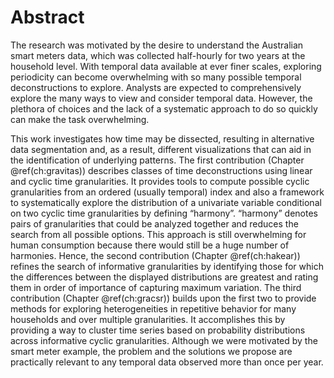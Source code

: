 # Abstract {- #ch:abstract}

The research was motivated by the desire to understand the Australian smart meters data, which was collected half-hourly for two years at the household level. With temporal data available at ever finer scales, exploring periodicity can become overwhelming with so many possible temporal deconstructions to explore. Analysts are expected to comprehensively explore the many ways to view and consider temporal data. However, the plethora of choices and the lack of a systematic approach to do so quickly can make the task overwhelming.


<!-- exploration may be required to be carried out across both finer and coarser scales to draw useful inferences about the underlying process. It is important to be able to navigate through all the temporal deconstructions that accommodate for periodicities to have multiple perspectives of the observed data. This idea aligns with the notion of EDA (Tukey 1977) which emphasizes the use of multiple perspectives on data to help formulate hypotheses before proceeding to hypothesis testing. Slicing and dicing the data in all possible temporal scales as suggested by EDA can be a daunting task as it leads to a -->
<!-- myriad of possibilities. -->


<!-- Analysts are expected to comprehensively explore the many ways to view and consider temporal data. However, the plethora of choices and the lack of a systematic approach to do so quickly can make the task overwhelming -->


<!-- exploring periodicity can become overwhelming with so many possible temporal deconstructions to explore. Analysts are expected to comprehensively explore the many ways to view and consider temporal data. However, the plethora of choices and the lack of a systematic approach to do so quickly can make the task overwhelming. -->

<!-- <WHY> <WHAT> <HOW> -->

This work investigates how time may be dissected, resulting in alternative data segmentation and, as a result, different visualizations that can aid in the identification of underlying patterns. The first contribution (Chapter \@ref(ch:gravitas)) describes classes of time deconstructions using linear and cyclic time granularities. It provides tools to compute possible cyclic granularities from an ordered (usually temporal) index and also a framework to systematically explore the distribution of a univariate variable conditional on two cyclic time granularities by defining "harmony". "harmony" denotes pairs of granularities that could be analyzed together and reduces the search from all possible options. This approach is still overwhelming for human consumption because there would still be a huge number of harmonies. Hence, the second contribution (Chapter \@ref(ch:hakear)) refines the search of informative granularities by identifying those for which the differences between the displayed distributions are greatest and rating them in order of importance of capturing maximum variation. The third contribution (Chapter \@ref(ch:gracsr)) builds upon the first two to provide methods for exploring heterogeneities in repetitive behavior for many households and over multiple granularities. It accomplishes this by providing a way to cluster time series based on probability distributions across informative cyclic granularities. Although we were motivated by the smart meter example, the problem and the solutions we propose are practically relevant to any temporal data observed more than once per year.

<!-- there is a need to resort to clustering, which has been addressed in  It approaches the problem by computing pairwise distances between time series based on probability distributions over multiple cyclic granularities at once. -->
\newpage
